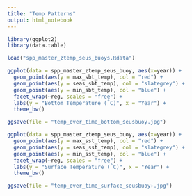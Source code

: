 ```yaml
---
title: "Temp Patterns"
output: html_notebook
---
```


```r
library(ggplot2)
library(data.table)

load("spp_master_ztemp_seus_buoys.Rdata")
```

```r
ggplot(data = spp_master_ztemp_seus_buoy, aes(x=year)) +
  geom_point(aes(y = max_sbt_temp), col = "red") +
  geom_point(aes(y = seas_sbt_temp), col = "slategrey") +
  geom_point(aes(y = min_sbt_temp), col = "blue") +
  facet_wrap(~reg, scales = "free") +
  labs(y = "Bottom Temperature (˚C)", x = "Year") +
  theme_bw()

ggsave(file = "temp_over_time_bottom_seusbuoy.jpg")

ggplot(data = spp_master_ztemp_seus_buoy, aes(x=year)) +
  geom_point(aes(y = max_sst_temp), col = "red") +
  geom_point(aes(y = seas_sst_temp), col = "slategrey") +
  geom_point(aes(y = min_sst_temp), col = "blue") +
  facet_wrap(~reg, scales = "free") +
  labs(y = "Surface Temperature (˚C)", x = "Year") +
  theme_bw()

ggsave(file = "temp_over_time_surface_seusbuoy›.jpg")
```

